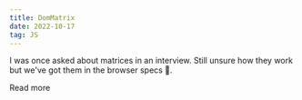 ```yaml
---
title: DomMatrix
date: 2022-10-17
tag: JS
---
```



I was once asked about matrices in an interview. Still unsure how they work but we've got them in the browser specs 🤣.

<TextLink href="https://developer.mozilla.org/en-US/docs/Web/API/DOMMatrix">Read more</TextLink>
